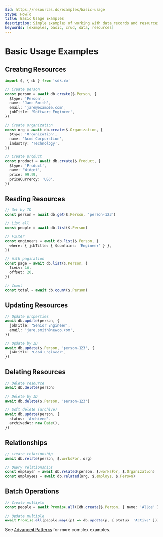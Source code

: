 ```yaml
---
$id: https://resources.do/examples/basic-usage
$type: HowTo
title: Basic Usage Examples
description: Simple examples of working with data records and resources
keywords: [examples, basic, crud, data, resources]
---
```


# Basic Usage Examples

## Creating Resources

```typescript
import $, { db } from 'sdk.do'

// Create person
const person = await db.create($.Person, {
  $type: 'Person',
  name: 'Jane Smith',
  email: 'jane@example.com',
  jobTitle: 'Software Engineer',
})

// Create organization
const org = await db.create($.Organization, {
  $type: 'Organization',
  name: 'Acme Corporation',
  industry: 'Technology',
})

// Create product
const product = await db.create($.Product, {
  $type: 'Product',
  name: 'Widget',
  price: 99.99,
  priceCurrency: 'USD',
})
```

## Reading Resources

```typescript
// Get by ID
const person = await db.get($.Person, 'person-123')

// List all
const people = await db.list($.Person)

// Filter
const engineers = await db.list($.Person, {
  where: { jobTitle: { $contains: 'Engineer' } },
})

// With pagination
const page = await db.list($.Person, {
  limit: 10,
  offset: 20,
})

// Count
const total = await db.count($.Person)
```

## Updating Resources

```typescript
// Update properties
await db.update(person, {
  jobTitle: 'Senior Engineer',
  email: 'jane.smith@newco.com',
})

// Update by ID
await db.update($.Person, 'person-123', {
  jobTitle: 'Lead Engineer',
})
```

## Deleting Resources

```typescript
// Delete resource
await db.delete(person)

// Delete by ID
await db.delete($.Person, 'person-123')

// Soft delete (archive)
await db.update(person, {
  status: 'Archived',
  archivedAt: new Date(),
})
```

## Relationships

```typescript
// Create relationship
await db.relate(person, $.worksFor, org)

// Query relationships
const employer = await db.related(person, $.worksFor, $.Organization)
const employees = await db.related(org, $.employs, $.Person)
```

## Batch Operations

```typescript
// Create multiple
const people = await Promise.all([db.create($.Person, { name: 'Alice' }), db.create($.Person, { name: 'Bob' }), db.create($.Person, { name: 'Carol' })])

// Update multiple
await Promise.all(people.map((p) => db.update(p, { status: 'Active' })))
```

See [Advanced Patterns](./advanced-patterns) for more complex examples.
